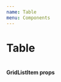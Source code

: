 ```yaml
---
name: Table
menu: Components
---
```


# Table

<div className="components-container" style={{ width: 760 }}>
  <Table
    width={760}
    height={200}
    data={data}
    headings={['Commodity', 'Country', 'Year', 'Primary very very very very very very very very very large name indicator']}
  >
  </Table>
</div>

#### GridListItem props
<PropsTable of={Table} />

<Playground>
</Playground>
